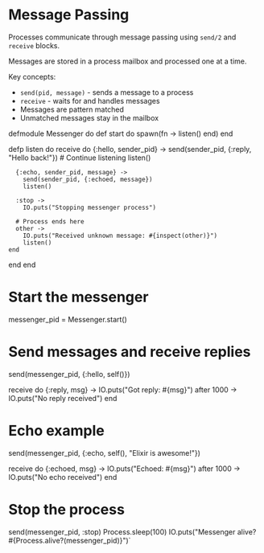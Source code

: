 
# Message Passing

Processes communicate through message passing using `send/2` and `receive` blocks.

Messages are stored in a process mailbox and processed one at a time.

Key concepts:

- `send(pid, message)` - sends a message to a process
- `receive` - waits for and handles messages
- Messages are pattern matched
- Unmatched messages stay in the mailbox

defmodule Messenger do
  def start do
    spawn(fn -> listen() end)
  end

  defp listen do
    receive do
      {:hello, sender_pid} ->
        send(sender_pid, {:reply, "Hello back!"})
        # Continue listening
        listen()

      {:echo, sender_pid, message} ->
        send(sender_pid, {:echoed, message})
        listen()

      :stop ->
        IO.puts("Stopping messenger process")

      # Process ends here
      other ->
        IO.puts("Received unknown message: #{inspect(other)}")
        listen()
    end
  end
end

# Start the messenger
messenger_pid = Messenger.start()

# Send messages and receive replies
send(messenger_pid, {:hello, self()})

receive do
  {:reply, msg} -> IO.puts("Got reply: #{msg}")
after
  1000 -> IO.puts("No reply received")
end

# Echo example
send(messenger_pid, {:echo, self(), "Elixir is awesome!"})

receive do
  {:echoed, msg} -> IO.puts("Echoed: #{msg}")
after
  1000 -> IO.puts("No echo received")
end

# Stop the process
send(messenger_pid, :stop)
Process.sleep(100)
IO.puts("Messenger alive? #{Process.alive?(messenger_pid)}")`
